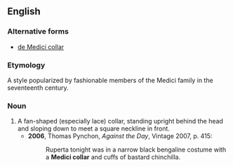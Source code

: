 ==English==
===Alternative forms===
*[[de Medici collar]]

===Etymology===
A style popularized by fashionable members of the Medici family in the seventeenth century.

===Noun===
{{en-noun|sg=[[w:Medici|Medici]] [[collar]]}}

# A fan-shaped (especially lace) collar, standing upright behind the head and sloping down to meet a square neckline in front.
#*'''2006''', Thomas Pynchon, ''Against the Day'', Vintage 2007, p. 415:
#*:Ruperta tonight was in a narrow black bengaline costume with a '''Medici collar''' and cuffs of bastard chinchilla.